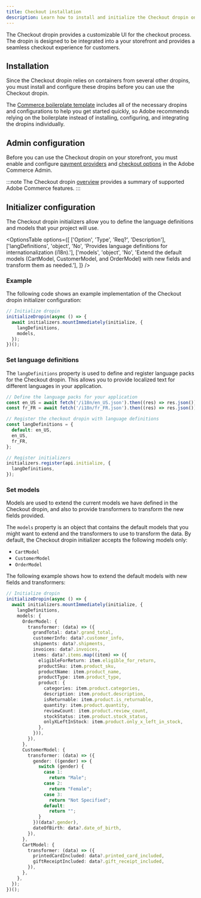 ```yaml
---
title: Checkout installation
description: Learn how to install and initialize the Checkout dropin on your site.
---
```



The Checkout dropin provides a customizable UI for the checkout process. The dropin is designed to be integrated into a your storefront and provides a seamless checkout experience for customers.

## Installation

Since the Checkout dropin relies on containers from several other dropins, you must install and configure these dropins before you can use the Checkout dropin.

The [Commerce boilerplate template](https://github.com/hlxsites/aem-boilerplate-commerce) includes all of the necessary dropins and configurations to help you get started quickly, so Adobe recommends relying on the boilerplate instead of installing, configuring, and integrating the dropins individually.

## Admin configuration

Before you can use the Checkout dropin on your storefront, you must enable and configure [payment providers](https://experienceleague.adobe.com/en/docs/commerce-admin/stores-sales/payments/payments) and [checkout options](https://experienceleague.adobe.com/en/docs/commerce-admin/stores-sales/point-of-purchase/checkout/checkout-process) in the Adobe Commerce Admin.

:::note
The Checkout dropin [overview](/dropins/checkout/) provides a summary of supported Adobe Commerce features.
:::

## Initializer configuration

The Checkout dropin initializers allow you to define the language definitions and models that your project will use.

<OptionsTable
  options={[
    ['Option', 'Type', 'Req?', 'Description'],
    ['langDefinitions', 'object', 'No', 'Provides language definitions for internationalization (i18n).'],
    ['models', 'object', 'No', 'Extend the default models (CartModel, CustomerModel, and OrderModel) with new fields and transform them as needed.'],
  ]}
/>

### Example

The following code shows an example implementation of the Checkout dropin initializer configuration:

```ts
// Initialize dropin
initializeDropin(async () => {
  await initializers.mountImmediately(initialize, {
    langDefinitions,
    models,
  });
})();
```

### Set language definitions

The `langDefinitions` property is used to define and register language packs for the Checkout dropin. This allows you to provide localized text for different languages in your application.

```ts
// Define the language packs for your application
const en_US = await fetch('/i18n/en_US.json').then((res) => res.json());
const fr_FR = await fetch('/i18n/fr_FR.json').then((res) => res.json());

// Register the checkout dropin with language definitions
const langDefinitions = {
  default: en_US,
  en_US,
  fr_FR,
};

// Register initializers
initializers.register(api.initialize, {
  langDefinitions,
});
```

### Set models

Models are used to extend the current models we have defined in the Checkout dropin, and also to provide transformers to transform the new fields provided.

The `models` property is an object that contains the default models that you might want to extend and the transformers to use to transform the data. By default, the Checkout dropin initializer accepts the following models only:

- `CartModel`
- `CustomerModel`
- `OrderModel`

The following example shows how to extend the default models with new fields and transformers:

```ts
// Initialize dropin
initializeDropin(async () => {
  await initializers.mountImmediately(initialize, {
    langDefinitions,
    models: {
      OrderModel: {
        transformer: (data) => ({
          grandTotal: data?.grand_total,
          customerInfo: data?.customer_info,
          shipments: data?.shipments,
          invoices: data?.invoices,
          items: data?.items.map((item) => ({
            eligibleForReturn: item.eligible_for_return,
            productSku: item.product_sku,
            productName: item.product_name,
            productType: item.product_type,
            product: {
              categories: item.product.categories,
              description: item.product.description,
              isReturnable: item.product.is_returnable,
              quantity: item.product.quantity,
              reviewCount: item.product.review_count,
              stockStatus: item.product.stock_status,
              onlyXLeftInStock: item.product.only_x_left_in_stock,
            },
          })),
        }),
      },
      CustomerModel: {
        transformer: (data) => ({
          gender: ((gender) => {
            switch (gender) {
              case 1:
                return "Male";
              case 2:
                return "Female";
              case 3:
                return "Not Specified";
              default:
                return "";
            }
          })(data?.gender),
          dateOfBirth: data?.date_of_birth,
        }),
      },
      CartModel: {
        transformer: (data) => ({
          printedCardIncluded: data?.printed_card_included,
          giftReceiptIncluded: data?.gift_receipt_included,
        }),
      },
    },
  });
})();
```